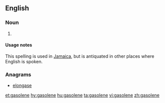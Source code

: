 ==English==

===Noun===
{{en-noun|-|s}}

# {{alternative spelling of|gasoline|lang=en}}

====Usage notes====
This spelling is used in [[Jamaica]], but is antiquated in other places where English is spoken.

===Anagrams===
* [[elongase#English|elongase]]

[[et:gasolene]]
[[hy:gasolene]]
[[hu:gasolene]]
[[ta:gasolene]]
[[vi:gasolene]]
[[zh:gasolene]]